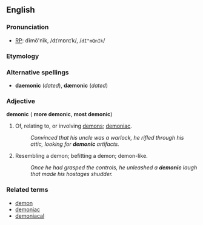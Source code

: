 ==English==
=== Pronunciation ===
*[[RP]]: dĭmŏ'nĭk, /dɪˈmɒnɪˈk/, /<tt>dI"mQnIk</tt>/

=== Etymology ===
{{etymstub}}
<!--Not good enough: give a complete etymology here: ''See [[demon]].''-->

=== Alternative spellings ===
*'''daemonic''' (''dated''), '''dæmonic''' (''dated'')

=== Adjective ===
'''demonic''' ({{compar}} '''more demonic''', {{superl}} '''most demonic''')

#Of, relating to, or involving [[demon]]s; [[demoniac]].
#:''Convinced that his uncle was a warlock, he rifled through his attic, looking for '''demonic''' artifacts.''
#Resembling a demon; befitting a demon; demon-like.
#:''Once he had grasped the controls, he unleashed a '''demonic''' laugh that made his hostages shudder.''

===Related terms===
*[[demon]]
*[[demoniac]]
*[[demoniacal]]